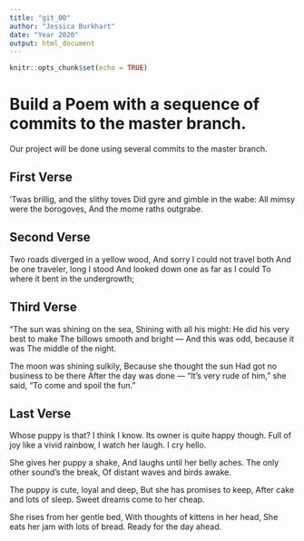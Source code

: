 ```yaml
---
title: "git_00"
author: "Jessica Burkhart"
date: "Year 2020"
output: html_document
---
```


```r
knitr::opts_chunk$set(echo = TRUE)
```
# Build a Poem with a sequence of commits to the master branch.
Our project will be done using several commits to the master branch.
<!-- Do not modify or change any text in "!--" bracketed areas such as this --- these are instructions to
you, if you change any of this the git program will notice it and compromise your git merging strategy !-->

## First Verse 
<!--Put the first five lines of a poem by Lewis Carrol in this section!-->

'Twas brillig, and the slithy toves
Did gyre and gimble in the wabe:
All mimsy were the borogoves,
And the mome raths outgrabe.

## Second Verse
<!--Put the first five lines of a poem by Robert Frost here!-->

Two roads diverged in a yellow wood,
And sorry I could not travel both
And be one traveler, long I stood
And looked down one as far as I could
To where it bent in the undergrowth;

## Third Verse
<!--Put the first two verses of The Walrus and the Carpenter here!-->

"The sun was shining on the sea,
      Shining with all his might:
He did his very best to make
      The billows smooth and bright —
And this was odd, because it was
      The middle of the night.

The moon was shining sulkily,
      Because she thought the sun
Had got no business to be there
      After the day was done —
"It's very rude of him," she said,
      "To come and spoil the fun."

## Last Verse
<!--Put a short poem of your choice 8-20 lines,here!-->

Whose puppy is that? I think I know.
Its owner is quite happy though.
Full of joy like a vivid rainbow,
I watch her laugh. I cry hello.

She gives her puppy a shake,
And laughs until her belly aches.
The only other sound's the break,
Of distant waves and birds awake.

The puppy is cute, loyal and deep,
But she has promises to keep,
After cake and lots of sleep.
Sweet dreams come to her cheap.

She rises from her gentle bed,
With thoughts of kittens in her head,
She eats her jam with lots of bread.
Ready for the day ahead.
